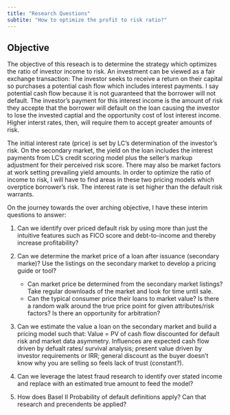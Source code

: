 ```yaml
---
title: "Research Questions"
subtite: "How to optimize the profit to risk ratio?"
---
```




## Objective

The objective of this reseach is to determine the strategy which optimizes the ratio of investor income to risk.  An investment can be viewed as a fair exchange transaction:  The investor seeks to receive a return on their capital so purchases a potential cash flow which includes interest payments. I say potential cash flow because it is not guaranteed that the borrower will not default.  The investor's payment for this interest income is the amount of risk they accepte that the borrower will default on the loan causing the investor to lose the invested captial and the opportunity cost of lost interest income.  Higher interst rates, then, will require them to accept greater amounts of risk.

The initial interest rate (price) is set by LC's determination of the investor's risk.  On the secondary market, the yield on the loan includes the interest payments from LC's credit scoring model plus the seller's markup adjustment for their perceived risk score.  There may also be market factors at work setting prevailing yield amounts.  In order to optimize the ratio of income to risk, I will have to find areas in these two pricing models which overptice borrower's risk.  The interest rate is set higher than the default risk warrants. 

On the journey towards the over arching objective, I have these interim questions to answer:


1. Can we identify over priced default risk by using more than just the intuitive features such as FICO score and debt-to-income and thereby increase profitability?

2. Can we determine the market price of a loan after issuance (secondary marke)?  Use the listings on the secondary market to develop a pricing guide or tool? 
    - Can market price be determined from the secondary market listings?  Take regular downloads of the market and look for time until sale.  
    - Can the typical consumer price their loans to market value? Is there a random walk around the true price point for given attributes/risk factors? Is there an opportunity for arbitration?

2. Can we estimate the value a loan on the secondary market and build a pricing model such that: Value = PV of cash flow discounted for default risk and market data asymmetry.  Influences are expected cash flow driven by defualt rates/ survival analysis; present value driven by investor requirements or IRR; general discount as the buyer doesn't know why you are selling so feels lack of trust (constant?).

3. Can we leverage the latest fraud research to identify over stated income and replace with an estimated true amount to feed the model?

4. How does Basel II Probability of default definitions apply?  Can that research and precendents be applied?
